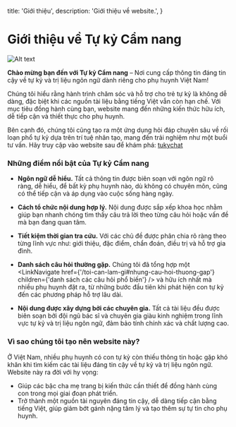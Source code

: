 
  title: 'Giới thiệu',
  description:
    'Giới thiệu về website.',
}

<Head>
  <title>Tự kỷ Cẩm nang</title>
  <meta name="description" content="Giới thiệu về website."/>
  <meta name="robots" content="follow, index, max-snippet:-1, max-video-preview:-1, max-image-preview:large"></meta>
</Head>

<HeroPattern />

# Giới thiệu về Tự kỷ Cẩm nang

![Alt text](https://img.freepik.com/premium-photo/closeup-little-girl-play-toy-bed_85347-1472.jpg?w=900 "title")

**Chào mừng bạn đến với <span className='text-rose-400'>Tự kỷ</span> <span className='text-[#30d599]'>Cẩm nang</span>** – Nơi cung cấp thông tin đáng tin cậy về tự kỷ và trị liệu ngôn ngữ dành riêng cho phụ huynh Việt Nam!  

Chúng tôi hiểu rằng hành trình chăm sóc và hỗ trợ cho trẻ tự kỷ là không dễ dàng, đặc biệt khi các nguồn tài liệu bằng tiếng Việt vẫn còn hạn chế. Với mục tiêu đồng hành cùng bạn, website mang đến những kiến thức hữu ích, dễ tiếp cận và thiết thực cho phụ huynh.  

Bên cạnh đó, chúng tôi cũng tạo ra một ứng dụng hỏi đáp chuyên sâu về rối loạn phổ tự kỷ dựa trên trí tuệ nhân tạo, mang đến trải nghiệm như một buổi tư vấn. Hãy truy cập vào website sau để khám phá: [tukychat](https://tukychat.streamlit.app/)


### Những điểm nổi bật của <span className='text-rose-400'>Tự kỷ</span> <span className='text-[#30d599]'>Cẩm nang</span>

- **Ngôn ngữ dễ hiểu.** Tất cả thông tin được biên soạn với ngôn ngữ rõ ràng, dễ hiểu, để bất kỳ phụ huynh nào, dù không có chuyên môn, cũng có thể tiếp cận và áp dụng vào cuộc sống hàng ngày.  

- **Cách tổ chức nội dung hợp lý.** Nội dung được sắp xếp khoa học nhằm giúp bạn nhanh chóng tìm thấy câu trả lời theo từng câu hỏi hoặc vấn đề mà bạn đang quan tâm.  
  
- **Tiết kiệm thời gian tra cứu.** Với các chủ đề được phân chia rõ ràng theo từng lĩnh vực như: giới thiệu, đặc điểm, chẩn đoán, điều trị và hỗ trợ gia đình.  

- **Danh sách câu hỏi thường gặp.** Chúng tôi đã tổng hợp một <LinkNavigate href={'/toi-can-lam-gi#nhung-cau-hoi-thuong-gap'} children={'danh sách các câu hỏi phổ biến'} /> và hữu ích nhất mà nhiều phụ huynh đặt ra, từ những bước đầu tiên khi phát hiện con tự kỷ đến các phương pháp hỗ trợ lâu dài.  

- **Nội dung được xây dựng bởi các chuyên gia.** Tất cả tài liệu đều được biên soạn bởi đội ngũ bác sĩ và chuyên gia giàu kinh nghiệm trong lĩnh vực tự kỷ và trị liệu ngôn ngữ, đảm bảo tính chính xác và chất lượng cao.  

### Vì sao chúng tôi tạo nên website này?

Ở Việt Nam, nhiều phụ huynh có con tự kỷ còn thiếu thông tin hoặc gặp khó khăn khi tìm kiếm các tài liệu đáng tin cậy về tự kỷ và trị liệu ngôn ngữ. Website này ra đời với hy vọng: 
 
- Giúp các bậc cha mẹ trang bị kiến thức cần thiết để đồng hành cùng con trong mọi giai đoạn phát triển.  
- Trở thành một nguồn tài nguyên đáng tin cậy, dễ dàng tiếp cận bằng tiếng Việt, giúp giảm bớt gánh nặng tâm lý và tạo thêm sự tự tin cho phụ huynh.  



